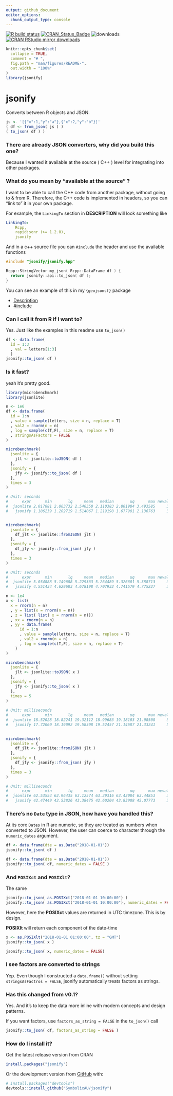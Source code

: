 ```yaml
---
output: github_document
editor_options: 
  chunk_output_type: console
---
```


[![R build status](https://github.com/SymbolixAU/jsonify/workflows/R-CMD-check/badge.svg)](https://github.com/SymbolixAU/jsonify/actions)
[![CRAN_Status_Badge](http://www.r-pkg.org/badges/version/jsonify)](https://CRAN.R-project.org/package=jsonify)
![downloads](http://cranlogs.r-pkg.org/badges/grand-total/jsonify)
[![CRAN RStudio mirror downloads](http://cranlogs.r-pkg.org/badges/jsonify)](https://CRAN.R-project.org/package=jsonify)

```r
knitr::opts_chunk$set(
  collapse = TRUE,
  comment = "# ",
  fig.path = "man/figures/README-",
  out.width = "100%"
)
library(jsonify)
```

# jsonify

Converts between R objects and JSON. 

```r
js <- '[{"x":1,"y":"a"},{"x":2,"y":"b"}]'
( df <- from_json( js ) )
( to_json( df ) )

```


###  There are already JSON converters, why did you build this one?

Because I wanted it available at the source ( C++ ) level for integrating into other packages.

### What do you mean by "available at the source" ?

I want to be able to call the C++ code from another package, without going to & from R. Therefore, the C++ code is implemented in headers, so you can "link to" it in your own package. 

For example, the `LinkingTo` section in **DESCRIPTION** will look something like

```yaml
LinkingTo: 
    Rcpp,
    rapidjsonr (>= 1.2.0),
    jsonify
```
And in a c++ source file you can `#include` the header and use the available functions

```c++
#include "jsonify/jsonify.hpp"

Rcpp::StringVector my_json( Rcpp::DataFrame df ) {
  return jsonify::api::to_json( df );
}
```

You can see an example of this in my `{geojsonsf}` package

- [Description](https://github.com/SymbolixAU/geojsonsf/blob/master/DESCRIPTION#L17)
- [#include](https://github.com/SymbolixAU/geojsonsf/blob/master/inst/include/geojsonsf/geojson/api/sf_api.hpp#L4)

### Can I call it from R if I want to?

Yes. Just like the examples in this readme use `to_json()`

```r
df <- data.frame(
  id = 1:3
  , val = letters[1:3]
  )
jsonify::to_json( df )
```

### Is it fast?

yeah it's pretty good. 

```r

library(microbenchmark)
library(jsonlite)

n <- 1e6
df <- data.frame(
  id = 1:n
  , value = sample(letters, size = n, replace = T)
  , val2 = rnorm(n = n)
  , log = sample(c(T,F), size = n, replace = T)
  , stringsAsFactors = FALSE
)

microbenchmark(
  jsonlite = {
    jlt <- jsonlite::toJSON( df )
  },
  jsonify = {
    jfy <- jsonify::to_json( df )
  },
  times = 3
)

# Unit: seconds
#      expr      min       lq     mean   median       uq      max neval
#  jsonlite 2.017081 2.063732 2.540350 2.110383 2.801984 3.493585     3
#   jsonify 1.186239 1.202719 1.514067 1.219198 1.677981 2.136763     3


microbenchmark(
  jsonlite = {
    df_jlt <- jsonlite::fromJSON( jlt )
  },
  jsonify = {
    df_jfy <- jsonify::from_json( jfy )
  },
  times = 3
)

# Unit: seconds
#      expr      min       lq     mean   median       uq      max neval
#  jsonlite 5.034888 5.149688 5.229363 5.264489 5.326601 5.388713     3
#   jsonify 4.551434 4.629683 4.678198 4.707932 4.741579 4.775227     3

n <- 1e4
x <- list(
  x = rnorm(n = n)
  , y = list(x = rnorm(n = n))
  , z = list( list( x = rnorm(n = n)))
  , xx = rnorm(n = n)
  , yy = data.frame(
      id = 1:n
      , value = sample(letters, size = n, replace = T)
      , val2 = rnorm(n = n)
      , log = sample(c(T,F), size = n, replace = T)
    )
)

microbenchmark(
  jsonlite = {
    jlt <- jsonlite::toJSON( x )
  },
  jsonify = {
    jfy <- jsonify::to_json( x )
  },
  times = 5
)
 
# Unit: milliseconds
#      expr      min       lq     mean   median       uq      max neval
#  jsonlite 18.52028 18.82241 19.32112 18.99683 19.18103 21.08508     5
#   jsonify 17.72060 18.19092 19.58308 19.52457 21.14687 21.33241     5
   

microbenchmark(
  jsonlite = {
    df_jlt <- jsonlite::fromJSON( jlt )
  },
  jsonify = {
    df_jfy <- jsonify::from_json( jfy )
  },
  times = 3
)

# Unit: milliseconds
#      expr      min       lq     mean   median       uq      max neval
#  jsonlite 62.53554 62.96435 63.12574 63.39316 63.42084 63.44853     3
#   jsonify 42.47449 42.53826 43.38475 42.60204 43.83988 45.07773     3


```


### There's no `Date` type in JSON, how have you handled this?

At its core `Dates` in R are numeric, so they are treated as numbers when converted to JSON. However, the user can coerce to character through the `numeric_dates` argument. 


```r
df <- data.frame(dte = as.Date("2018-01-01"))
jsonify::to_json( df )

df <- data.frame(dte = as.Date("2018-01-01"))
jsonify::to_json( df, numeric_dates = FALSE )
```



### And `POSIXct` and `POSIXlt`?

The same

```r

jsonify::to_json( as.POSIXct("2018-01-01 10:00:00") )
jsonify::to_json( as.POSIXct("2018-01-01 10:00:00"), numeric_dates = FALSE)

```

However, here the **POSIXct** values are returned in UTC timezone. This is by design. 

**POSIXlt** will return each component of the date-time

```r
x <- as.POSIXlt("2018-01-01 01:00:00", tz = "GMT")
jsonify::to_json( x )

jsonify::to_json( x, numeric_dates = FALSE)
```


### I see factors are converted to strings

Yep. Even though I constructed a `data.frame()` without setting `stringsAsFactros = FALSE`, jsonify automatically treats factors as strings. 

### Has this changed from v0.1?

Yes. And it's to keep the data more inline with modern concepts and design patterns.

If you want factors, use `factors_as_string = FALSE` in the `to_json()` call


```r
jsonify::to_json( df, factors_as_string = FALSE )
```


### How do I install it?

Get the latest release version from CRAN

```r
install.packages("jsonify")
```

Or the development version from [GitHub](https://github.com/) with:

```r
# install.packages("devtools")
devtools::install_github("SymbolixAU/jsonify")
```
